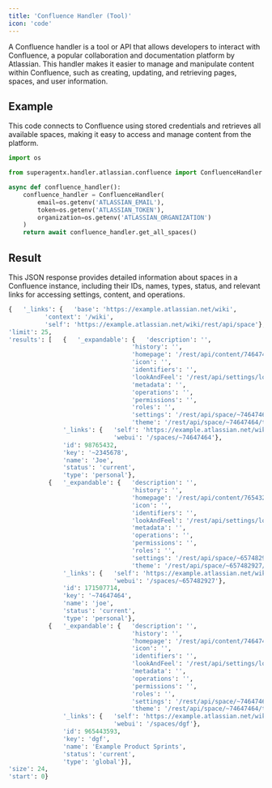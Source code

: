 ```yaml
---
title: 'Confluence Handler (Tool)'
icon: 'code'
---
```


A Confluence handler is a tool or API that allows developers to interact with Confluence,
a popular collaboration and documentation platform by Atlassian. This handler makes it easier
to manage and manipulate content within Confluence, such as creating, updating, and retrieving
pages, spaces, and user information.

## Example
This code connects to Confluence using stored credentials and retrieves all available spaces,
making it easy to access and manage content from the platform.
```python Confluence handler code
import os

from superagentx.handler.atlassian.confluence import ConfluenceHandler

async def confluence_handler():
    confluence_handler = ConfluenceHandler(
        email=os.getenv('ATLASSIAN_EMAIL'),
        token=os.getenv('ATLASSIAN_TOKEN'),
        organization=os.getenv('ATLASSIAN_ORGANIZATION')
    )
    return await confluence_handler.get_all_spaces()
```

## Result
This JSON response provides detailed information about spaces in a Confluence instance,
including their IDs, names, types, status, and relevant links for accessing settings, content, and operations.
```python confluence
{   '_links': {   'base': 'https://example.atlassian.net/wiki',
          'context': '/wiki',
          'self': 'https://example.atlassian.net/wiki/rest/api/space'},
'limit': 25,
'results': [   {   '_expandable': {   'description': '',
                                  'history': '',
                                  'homepage': '/rest/api/content/74647464',
                                  'icon': '',
                                  'identifiers': '',
                                  'lookAndFeel': '/rest/api/settings/lookandfeel?spaceKey=~74647464',
                                  'metadata': '',
                                  'operations': '',
                                  'permissions': '',
                                  'roles': '',
                                  'settings': '/rest/api/space/~74647464/settings',
                                  'theme': '/rest/api/space/~74647464/theme'},
               '_links': {   'self': 'https://example.atlassian.net/wiki/rest/api/space/~74647464',
                             'webui': '/spaces/~74647464'},
               'id': 98765432,
               'key': '~2345678',
               'name': 'Joe',
               'status': 'current',
               'type': 'personal'},
           {   '_expandable': {   'description': '',
                                  'history': '',
                                  'homepage': '/rest/api/content/765432',
                                  'icon': '',
                                  'identifiers': '',
                                  'lookAndFeel': '/rest/api/settings/lookandfeel?spaceKey=~657482927',
                                  'metadata': '',
                                  'operations': '',
                                  'permissions': '',
                                  'roles': '',
                                  'settings': '/rest/api/space/~657482927/settings',
                                  'theme': '/rest/api/space/~657482927/theme'},
               '_links': {   'self': 'https://example.atlassian.net/wiki/rest/api/space/~657482927',
                             'webui': '/spaces/~657482927'},
               'id': 171507714,
               'key': '~74647464',
               'name': 'joe',
               'status': 'current',
               'type': 'personal'},
           {   '_expandable': {   'description': '',
                                  'history': '',
                                  'homepage': '/rest/api/content/74647464',
                                  'icon': '',
                                  'identifiers': '',
                                  'lookAndFeel': '/rest/api/settings/lookandfeel?spaceKey=~74647464',
                                  'metadata': '',
                                  'operations': '',
                                  'permissions': '',
                                  'roles': '',
                                  'settings': '/rest/api/space/~74647464/settings',
                                  'theme': '/rest/api/space/~74647464/theme'},
               '_links': {   'self': 'https://example.atlassian.net/wiki/rest/api/space/DPS',
                             'webui': '/spaces/dgf'},
               'id': 965443593,
               'key': 'dgf',
               'name': 'Example Product Sprints',
               'status': 'current',
               'type': 'global'}],
'size': 24,
'start': 0}
```
